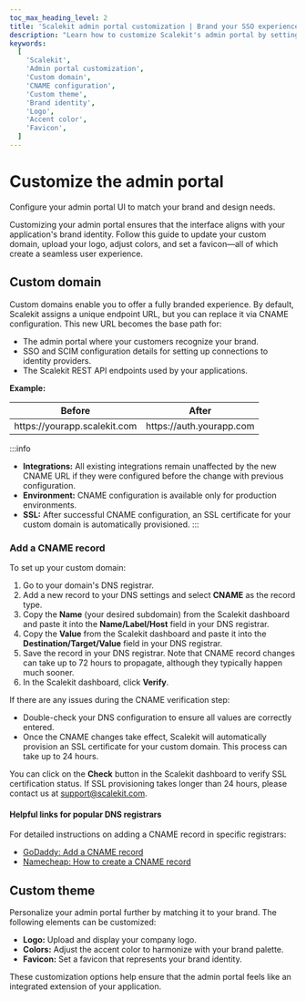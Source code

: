 ```yaml
---
toc_max_heading_level: 2
title: 'Scalekit admin portal customization | Brand your SSO experience'
description: "Learn how to customize Scalekit's admin portal by setting up a custom domain, uploading your logo, adjusting colors, and setting a favicon to align with your brand identity."
keywords:
  [
    'Scalekit',
    'Admin portal customization',
    'Custom domain',
    'CNAME configuration',
    'Custom theme',
    'Brand identity',
    'Logo',
    'Accent color',
    'Favicon',
  ]
---
```


# Customize the admin portal

<Subtitle>
  Configure your admin portal UI to match your brand and design needs.
</Subtitle>

Customizing your admin portal ensures that the interface aligns with your application's brand identity. Follow this guide to update your custom domain, upload your logo, adjust colors, and set a favicon—all of which create a seamless user experience.

## Custom domain

Custom domains enable you to offer a fully branded experience. By default, Scalekit assigns a unique endpoint URL, but you can replace it via CNAME configuration. This new URL becomes the base path for:

- The admin portal where your customers recognize your brand.
- SSO and SCIM configuration details for setting up connections to identity providers.
- The Scalekit REST API endpoints used by your applications.

**Example:**

| Before                                                               | After                                                           |
| -------------------------------------------------------------------- | --------------------------------------------------------------- |
| <SimpleCode>https:<span></span>//yourapp.scalekit.com</SimpleCode>                | <SimpleCode>https:<span></span>//auth.yourapp.com</SimpleCode>                |

:::info
- **Integrations:** All existing integrations remain unaffected by the new CNAME URL if they were configured before the change with previous configuration.
- **Environment:** CNAME configuration is available only for production environments.
- **SSL:** After successful CNAME configuration, an SSL certificate for your custom domain is automatically provisioned.
:::

### Add a CNAME record

To set up your custom domain:

1. Go to your domain's DNS registrar.
2. Add a new record to your DNS settings and select **CNAME** as the record type.
3. Copy the **Name** (your desired subdomain) from the Scalekit dashboard and paste it into the **Name/Label/Host** field in your DNS registrar.
4. Copy the **Value** from the Scalekit dashboard and paste it into the **Destination/Target/Value** field in your DNS registrar.
5. Save the record in your DNS registrar. Note that CNAME record changes can take up to 72 hours to propagate, although they typically happen much sooner.
6. In the Scalekit dashboard, click **Verify**.

If there are any issues during the CNAME verification step:
- Double-check your DNS configuration to ensure all values are correctly entered.
- Once the CNAME changes take effect, Scalekit will automatically provision an SSL certificate for your custom domain. This process can take up to 24 hours.

You can click on the **Check** button in the Scalekit dashboard to verify SSL certification status. If SSL provisioning takes longer than 24 hours, please contact us at [support@scalekit.com](mailto:support@scalekit.com).

#### Helpful links for popular DNS registrars
For detailed instructions on adding a CNAME record in specific registrars:
- [GoDaddy: Add a CNAME record](https://www.godaddy.com/en-in/help/add-a-cname-record-19236)
- [Namecheap: How to create a CNAME record](https://www.namecheap.com/support/knowledgebase/article.aspx/9646/2237/how-to-create-a-cname-record-for-your-domain)

## Custom theme

Personalize your admin portal further by matching it to your brand. The following elements can be customized:

- **Logo:** Upload and display your company logo.
- **Colors:** Adjust the accent color to harmonize with your brand palette.
- **Favicon:** Set a favicon that represents your brand identity.

These customization options help ensure that the admin portal feels like an integrated extension of your application.
